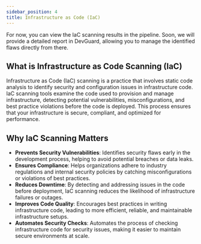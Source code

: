 ```yaml
---
sidebar_position: 4
title: Infrastructure as Code (IaC)
---
```




<Callout type="warning" emoji="ℹ️">
    For now, you can view the IaC scanning results in the pipeline. Soon, we will provide a detailed report in DevGuard, allowing you to manage the identified flaws directly from there.
</Callout>

## What is Infrastructure as Code Scanning (IaC)

Infrastructure as Code (IaC) scanning is a practice that involves static code analysis to identify security and configuration issues in infrastructure code. IaC scanning tools examine the code used to provision and manage infrastructure, detecting potential vulnerabilities, misconfigurations, and best practice violations before the code is deployed. This process ensures that your infrastructure is secure, compliant, and optimized for performance.


## Why IaC Scanning Matters

- **Prevents Security Vulnerabilities**: Identifies security flaws early in the development process, helping to avoid potential breaches or data leaks.
- **Ensures Compliance**: Helps organizations adhere to industry regulations and internal security policies by catching misconfigurations or violations of best practices.
- **Reduces Downtime**: By detecting and addressing issues in the code before deployment, IaC scanning reduces the likelihood of infrastructure failures or outages.
- **Improves Code Quality**: Encourages best practices in writing infrastructure code, leading to more efficient, reliable, and maintainable infrastructure setups.
- **Automates Security Checks**: Automates the process of checking infrastructure code for security issues, making it easier to maintain secure environments at scale.


